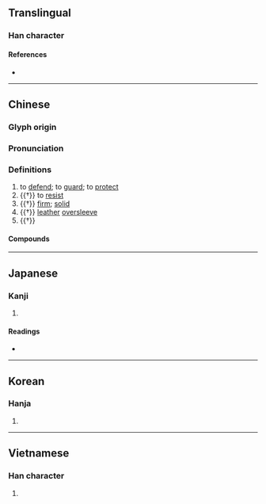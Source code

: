 {{also|扞}}
{{character info/new}}
==Translingual==

===Han character===
{{Han char|rn=64|rad=手|as=07|sn=10|four=56041|canj=QAMJ|ids=⿰扌旱}}

====References====
* {{Han ref|kx=0433.200|dkj=12143|dj=0783.030|hdz=31881.050|uh=634D|ud=25421|bh=AEC2|bd=44738}}

----

==Chinese==
{{zh-forms|alt=扞}}

===Glyph origin===
{{Han etym}}

===Pronunciation===
{{zh-pron
|m=hàn
|c=hon6,hon2,hon5
|h=pfs=hon
|mn=hān/hōaⁿ
|mn_note=hān - literary; hōaⁿ - vernacular; hán - unknown dialect
|mn-t=hang2
|mc=y
|oc=y
|cat=v,a,n
}}

===Definitions===
{{zh-hanzi}}

# to [[defend]]; to [[guard]]; to [[protect]]
# {{†}} to [[resist]]
# {{†}} [[firm]]; [[solid]]
# {{†}} [[leather]] [[oversleeve]]
# {{†}} {{zh-alt-form|悍}}

====Compounds====
{{zh-der|捍債|捍禦|捍衛|捍難之功|蹌捍}}

----

==Japanese==

===Kanji===
{{ja-kanji|grade=|rs=手07}}

# {{defn|lang=ja|sort=手07}}

====Readings====
* {{ja-readings
|goon=がん
|kanon=かん
|kun=ふせ-ぐ}}

----

==Korean==

===Hanja===
{{ko-hanja|hangeul=한|eumhun=|rv=han|mr=han|y=han}}

# {{defn|lang=ko|sort=手07}}

----

==Vietnamese==

===Han character===
{{vi-hantu|[[cản]], [[hãn]]|rs=手07}}

# {{defn|lang=vi|sort=手07}}
